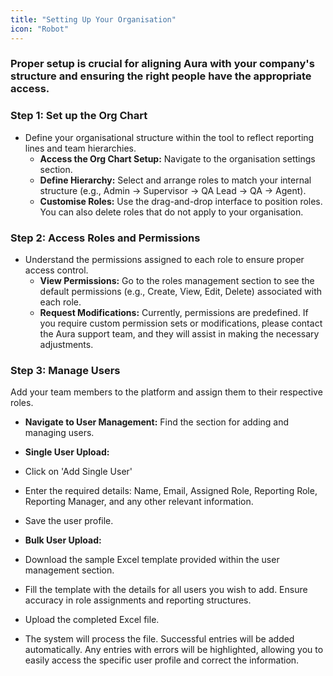 ```yaml
---
title: "Setting Up Your Organisation"
icon: "Robot"
---
```


### Proper setup is crucial for aligning Aura with your company's structure and ensuring the right people have the appropriate access.

### **Step 1: Set up the Org Chart**

- Define your organisational structure within the tool to reflect reporting lines and team hierarchies.
  - **Access the Org Chart Setup:** Navigate to the organisation settings section.
  - **Define Hierarchy:** Select and arrange roles to match your internal structure (e.g., Admin -\> Supervisor -\> QA Lead -\> QA -\> Agent).
  - **Customise Roles:** Use the drag-and-drop interface to position roles. You can also delete roles that do not apply to your organisation.

### **Step 2: Access Roles and Permissions**

- Understand the permissions assigned to each role to ensure proper access control.
  - **View Permissions:** Go to the roles management section to see the default permissions (e.g., Create, View, Edit, Delete) associated with each role.
  - **Request Modifications:** Currently, permissions are predefined. If you require custom permission sets or modifications, please contact the Aura support team, and they will assist in making the necessary adjustments.

### **Step 3: Manage Users**

Add your team members to the platform and assign them to their respective roles.

- **Navigate to User Management:** Find the section for adding and managing users.
- **Single User Upload:**


- Click on 'Add Single User'
- Enter the required details: Name, Email, Assigned Role, Reporting Role, Reporting Manager, and any other relevant information.
- Save the user profile.


- **Bulk User Upload:**


- Download the sample Excel template provided within the user management section.
- Fill the template with the details for all users you wish to add. Ensure accuracy in role assignments and reporting structures.
- Upload the completed Excel file.
- The system will process the file. Successful entries will be added automatically. Any entries with errors will be highlighted, allowing you to easily access the specific user profile and correct the information.